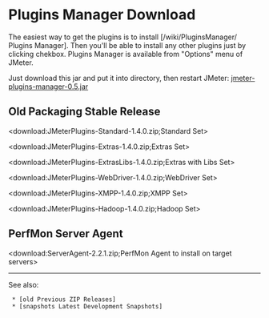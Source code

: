 = Plugins Manager Download =

The easiest way to get the plugins is to install [/wiki/PluginsManager/ Plugins Manager]. Then you'll be able to install any other plugins just by clicking chekbox. Plugins Manager is available from "Options" menu of JMeter.

Just download this jar and put it into {{{lib/ext}}} directory, then restart JMeter:
[http://search.maven.org/remotecontent?filepath=kg/apc/jmeter-plugins-manager/0.5/jmeter-plugins-manager-0.5.jar jmeter-plugins-manager-0.5.jar]

== Old Packaging Stable Release ==

<download:JMeterPlugins-Standard-1.4.0.zip;Standard Set>


<download:JMeterPlugins-Extras-1.4.0.zip;Extras Set>

<download:JMeterPlugins-ExtrasLibs-1.4.0.zip;Extras with Libs Set>

<download:JMeterPlugins-WebDriver-1.4.0.zip;WebDriver Set>

<download:JMeterPlugins-XMPP-1.4.0.zip;XMPP Set>

<download:JMeterPlugins-Hadoop-1.4.0.zip;Hadoop Set>

== PerfMon Server Agent ==
<download:ServerAgent-2.2.1.zip;PerfMon Agent to install on target servers>

----

See also:

  * [old Previous ZIP Releases]
  * [snapshots Latest Development Snapshots]

